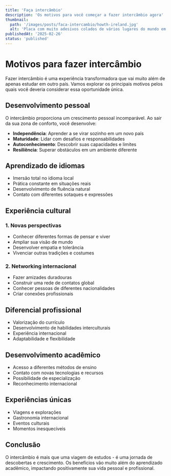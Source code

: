```yaml
---
title: 'Faça intercâmbio'
description: 'Os motivos para você começar a fazer intercâmbio agora'
thumbnail:
  path: '/images/posts/faca-intercambio/howth-ireland.jpg'
  alt: 'Placa com muito adesivos colados de vários lugares do mundo em Howth, Irlanda'
publishedAt: '2025-02-26'
status: 'published'
---
```


# Motivos para fazer intercâmbio

Fazer intercâmbio é uma experiência transformadora que vai muito além de apenas estudar em outro país. Vamos explorar os principais motivos pelos quais você deveria considerar essa oportunidade única.

## Desenvolvimento pessoal

O intercâmbio proporciona um crescimento pessoal incomparável. Ao sair da sua zona de conforto, você desenvolve:
- **Independência**: Aprender a se virar sozinho em um novo país
- **Maturidade**: Lidar com desafios e responsabilidades
- **Autoconhecimento**: Descobrir suas capacidades e limites
- **Resiliência**: Superar obstáculos em um ambiente diferente

## Aprendizado de idiomas

- Imersão total no idioma local
- Prática constante em situações reais
- Desenvolvimento de fluência natural
- Contato com diferentes sotaques e expressões

## Experiência cultural

### 1. Novas perspectivas
- Conhecer diferentes formas de pensar e viver
- Ampliar sua visão de mundo
- Desenvolver empatia e tolerância
- Vivenciar outras tradições e costumes

### 2. Networking internacional
- Fazer amizades duradouras
- Construir uma rede de contatos global
- Conhecer pessoas de diferentes nacionalidades
- Criar conexões profissionais

## Diferencial profissional

- Valorização do currículo
- Desenvolvimento de habilidades interculturais
- Experiência internacional
- Adaptabilidade e flexibilidade

## Desenvolvimento acadêmico

- Acesso a diferentes métodos de ensino
- Contato com novas tecnologias e recursos
- Possibilidade de especialização
- Reconhecimento internacional

## Experiências únicas

- Viagens e explorações
- Gastronomia internacional
- Eventos culturais
- Momentos inesquecíveis

## Conclusão

O intercâmbio é mais que uma viagem de estudos - é uma jornada de descobertas e crescimento. Os benefícios vão muito além do aprendizado acadêmico, impactando positivamente sua vida pessoal e profissional.
